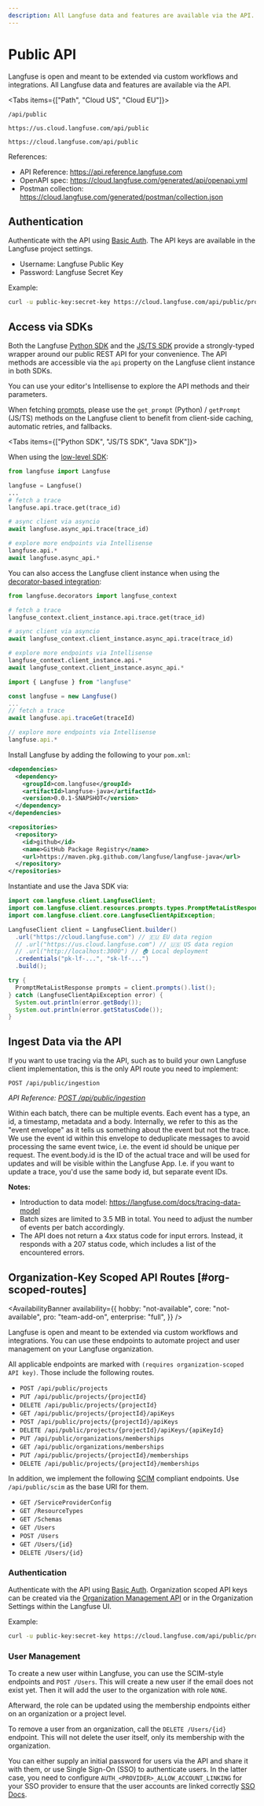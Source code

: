 ```yaml
---
description: All Langfuse data and features are available via the API. Follow this guide to get started.
---
```


# Public API

Langfuse is open and meant to be extended via custom workflows and integrations. All Langfuse data and features are available via the API.

<Tabs items={["Path", "Cloud US", "Cloud EU"]}>

<Tab>

```
/api/public
```

</Tab>
<Tab>

```
https://us.cloud.langfuse.com/api/public
```

</Tab>
<Tab>

```
https://cloud.langfuse.com/api/public
```

</Tab>
</Tabs>

References:

- API Reference: https://api.reference.langfuse.com
- OpenAPI spec: https://cloud.langfuse.com/generated/api/openapi.yml
- Postman collection: https://cloud.langfuse.com/generated/postman/collection.json

## Authentication

Authenticate with the API using [Basic Auth](https://en.wikipedia.org/wiki/Basic_access_authentication).
The API keys are available in the Langfuse project settings.

- Username: Langfuse Public Key
- Password: Langfuse Secret Key

Example:

```bash
curl -u public-key:secret-key https://cloud.langfuse.com/api/public/projects
```

## Access via SDKs

Both the Langfuse [Python SDK](/docs/sdk/python/decorators) and the [JS/TS SDK](/docs/sdk/typescript/guide) provide a strongly-typed wrapper around our public REST API for your convenience. The API methods are accessible via the `api` property on the Langfuse client instance in both SDKs.

You can use your editor's Intellisense to explore the API methods and their parameters.

<Callout type="info">

When fetching [prompts](/docs/prompts/get-started#use-prompt), please use the `get_prompt` (Python) / `getPrompt` (JS/TS) methods on the Langfuse client to benefit from client-side caching, automatic retries, and fallbacks.

</Callout>

<Tabs items={["Python SDK", "JS/TS SDK", "Java SDK"]}>
<Tab>

When using the [low-level SDK](/docs/sdk/python/low-level-sdk):

```python
from langfuse import Langfuse

langfuse = Langfuse()
...
# fetch a trace
langfuse.api.trace.get(trace_id)

# async client via asyncio
await langfuse.async_api.trace(trace_id)

# explore more endpoints via Intellisense
langfuse.api.*
await langfuse.async_api.*
```

You can also access the Langfuse client instance when using the [decorator-based integration](/docs/sdk/python/decorators):

```python
from langfuse.decorators import langfuse_context

# fetch a trace
langfuse_context.client_instance.api.trace.get(trace_id)

# async client via asyncio
await langfuse_context.client_instance.async_api.trace(trace_id)

# explore more endpoints via Intellisense
langfuse_context.client_instance.api.*
await langfuse_context.client_instance.async_api.*
```

</Tab>

<Tab>

```ts
import { Langfuse } from "langfuse"

const langfuse = new Langfuse()
...
// fetch a trace
await langfuse.api.traceGet(traceId)

// explore more endpoints via Intellisense
langfuse.api.*
```

</Tab>

<Tab>

Install Langfuse by adding the following to your `pom.xml`:

```xml
<dependencies>
  <dependency>
    <groupId>com.langfuse</groupId>
    <artifactId>langfuse-java</artifactId>
    <version>0.0.1-SNAPSHOT</version>
  </dependency>
</dependencies>

<repositories>
  <repository>
    <id>github</id>
    <name>GitHub Package Registry</name>
    <url>https://maven.pkg.github.com/langfuse/langfuse-java</url>
  </repository>
</repositories>
```

Instantiate and use the Java SDK via:

```java
import com.langfuse.client.LangfuseClient;
import com.langfuse.client.resources.prompts.types.PromptMetaListResponse;
import com.langfuse.client.core.LangfuseClientApiException;

LangfuseClient client = LangfuseClient.builder()
  .url("https://cloud.langfuse.com") // 🇪🇺 EU data region
  // .url("https://us.cloud.langfuse.com") // 🇺🇸 US data region
  // .url("http://localhost:3000") // 🏠 Local deployment
  .credentials("pk-lf-...", "sk-lf-...")
  .build();

try {
  PromptMetaListResponse prompts = client.prompts().list();
} catch (LangfuseClientApiException error) {
  System.out.println(error.getBody());
  System.out.println(error.getStatusCode());
}
```

</Tab>
</Tabs>

## Ingest Data via the API

If you want to use tracing via the API, such as to build your own Langfuse client implementation, this is the only API route you need to implement:

```
POST /api/public/ingestion
```

_API Reference: [POST /api/public/ingestion](https://api.reference.langfuse.com/#tag/ingestion/POST/api/public/ingestion)_

Within each batch, there can be multiple events. Each event has a type, an id, a timestamp, metadata and a body. Internally, we refer to this as the "event envelope" as it tells us something about the event but not the trace. We use the event id within this envelope to deduplicate messages to avoid processing the same event twice, i.e. the event id should be unique per request. The event.body.id is the ID of the actual trace and will be used for updates and will be visible within the Langfuse App. I.e. if you want to update a trace, you'd use the same body id, but separate event IDs.

**Notes:**

- Introduction to data model: https://langfuse.com/docs/tracing-data-model
- Batch sizes are limited to 3.5 MB in total. You need to adjust the number of events per batch accordingly.
- The API does not return a 4xx status code for input errors. Instead, it responds with a 207 status code, which includes a list of the encountered errors.

## Organization-Key Scoped API Routes [#org-scoped-routes]

<AvailabilityBanner
  availability={{
    hobby: "not-available",
    core: "not-available",
    pro: "team-add-on",
    enterprise: "full",
  }}
/>

Langfuse is open and meant to be extended via custom workflows and integrations.
You can use these endpoints to automate project and user management on your Langfuse organization.

All applicable endpoints are marked with `(requires organization-scoped API key)`.
Those include the following routes.

- `POST /api/public/projects`
- `PUT /api/public/projects/{projectId}`
- `DELETE /api/public/projects/{projectId}`
- `GET /api/public/projects/{projectId}/apiKeys`
- `POST /api/public/projects/{projectId}/apiKeys`
- `DELETE /api/public/projects/{projectId}/apiKeys/{apiKeyId}`
- `PUT /api/public/organizations/memberships`
- `GET /api/public/organizations/memberships`
- `PUT /api/public/projects/{projectId}/memberships`
- `DELETE /api/public/projects/{projectId}/memberships`

In addition, we implement the following [SCIM](https://datatracker.ietf.org/doc/html/rfc7642) compliant endpoints.
Use `/api/public/scim` as the base URI for them.

- `GET /ServiceProviderConfig`
- `GET /ResourceTypes`
- `GET /Schemas`
- `GET /Users`
- `POST /Users`
- `GET /Users/{id}`
- `DELETE /Users/{id}`

### Authentication

Authenticate with the API using [Basic Auth](https://en.wikipedia.org/wiki/Basic_access_authentication).
Organization scoped API keys can be created via the [Organization Management API](/self-hosting/organization-management-api) or in the Organization Settings within the Langfuse UI.

Example:

```bash
curl -u public-key:secret-key https://cloud.langfuse.com/api/public/projects/{projectId}/apiKeys
```

### User Management

To create a new user within Langfuse, you can use the SCIM-style endpoints and `POST /Users`.
This will create a new user if the email does not exist yet.
Then it will add the user to the organization with role `NONE`.

Afterward, the role can be updated using the membership endpoints either on an organization or a project level.

To remove a user from an organization, call the `DELETE /Users/{id}` endpoint.
This will not delete the user itself, only its membership with the organization.

You can either supply an initial password for users via the API and share it with them, or use Single Sign-On (SSO) to authenticate users.
In the latter case, you need to configure `AUTH_<PROVIDER>_ALLOW_ACCOUNT_LINKING` for your SSO provider to ensure that the user accounts are linked correctly [SSO Docs](/self-hosting/authentication-and-sso#additional-configuration).
